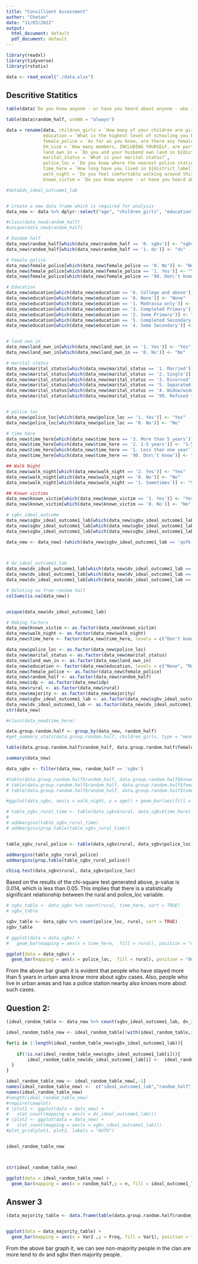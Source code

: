 ---
title: "Consillient Assessment"
author: "Chetan"
date: "11/03/2022"
output:
  html_document: default
  pdf_document: default
---



```{r libraries}
library(readxl)
library(tidyverse)
library(rstatix)
```


```{r data load}
data <- read_excel("./data.xlsx")
```

## Descritive Statitics

```{r pressure, echo=FALSE}

table(data$`Do you know anyone - or have you heard about anyone - who is a victim of rape or`, useNA = "always")

table(data$random_half, useNA = "always")

data = rename(data, children_girls = `How many of your children are girls?`,
              education = `What is the highest level of schooling you have completed?`,
              female_police = `As far as you know, are there any female police officers in the closest police s`,
              hh_size = `How many members, INCLUDING YOURSELF, are part of your household?`,
              land_own_in = `Do you and your husband own land in ${district_label} ?`,
              marital_status = `What is your marital status?`,
              police_loc = `Do you know where the nearest police station or police post is?`,
              time_here = `How long have you lived in ${district_label} ?`,
              walk_night = `Do you feel comfortable walking around this area alone at night?`,
              known_victim = `Do you know anyone - or have you heard about anyone - who is a victim of rape or`)

#data$dv_ideal_outcome1_lab


# Create a new data frame which is required for analysis
data_new <- data %>% dplyr::select("age", "children_girls", "education", "female_police", "hh_size", "idp", "land_own_in", "majority", "marital_status", "police_loc", "rural", "time_here", "walk_night", "known_victim", "sgbv_ideal_outcome1_lab", "dv_ideal_outcome1_lab","random_half")
```


```{r}
#class(data_new$random_half)
#unique(data_new$random_half)

# Random half
data_new$random_half[which(data_new$random_half == '0. sgbv')] <- "sgbv"
data_new$random_half[which(data_new$random_half == '1. dv')] <- "dv"

# Female police
data_new$female_police[which(data_new$female_police == '0. No')] <- "No"
data_new$female_police[which(data_new$female_police == '1. Yes')] <- "Yes"
data_new$female_police[which(data_new$female_police == '98. Don\'t know')] <- "Don\'t know"

# Education
data_new$education[which(data_new$education == '6. College and above')] <- "College and above"
data_new$education[which(data_new$education == '0. None')] <- "None"
data_new$education[which(data_new$education == '1. Madrassa only')] <- "Madrassa"
data_new$education[which(data_new$education == '3. Completed Primary')] <- "Completed Primary"
data_new$education[which(data_new$education == '2. Some Primary')] <- "Some Primary"
data_new$education[which(data_new$education == '5. Completed Secondary')] <- "Completed Secondary"
data_new$education[which(data_new$education == '4. Some Secondary')] <- "Some Secondary"


# land own in
data_new$land_own_in[which(data_new$land_own_in == '1. Yes')] <- "Yes"
data_new$land_own_in[which(data_new$land_own_in == '0. No')] <- "No"

# marital status
data_new$marital_status[which(data_new$marital_status == '1. Married')] <- "Married"
data_new$marital_status[which(data_new$marital_status == '2. Single')] <- "Single"
data_new$marital_status[which(data_new$marital_status == '3. Divorced')] <- "Divorced"
data_new$marital_status[which(data_new$marital_status == '5. Separated')] <- "Separated"
data_new$marital_status[which(data_new$marital_status == '4. Widow/widower')] <- "Widow/widower"
data_new$marital_status[which(data_new$marital_status == '99. Refused to answer')] <- "Refused to answer"


# police loc
data_new$police_loc[which(data_new$police_loc == '1. Yes')] <- "Yes"
data_new$police_loc[which(data_new$police_loc == '0. No')] <- "No"

# time here
data_new$time_here[which(data_new$time_here == '3. More than 5 years')] <- "More than 5 years"
data_new$time_here[which(data_new$time_here == '2. 1-5 years')] <- "1-5 years"
data_new$time_here[which(data_new$time_here == '1. Less than one year')] <- "Less than one year"
data_new$time_here[which(data_new$time_here == '98. Don\'t know')] <- "Don\'t know"

## Walk Night
data_new$walk_night[which(data_new$walk_night == '2. Yes')] <- "Yes"
data_new$walk_night[which(data_new$walk_night == '0. No')] <- "No"
data_new$walk_night[which(data_new$walk_night == '1. Sometimes')] <- "Sometimes"

## Known victims
data_new$known_victim[which(data_new$known_victim == '1. Yes')] <- "Yes"
data_new$known_victim[which(data_new$known_victim == '0. No')] <- "No"

# sgbv_ideal_outcome
data_new$sgbv_ideal_outcome1_lab[which(data_new$sgbv_ideal_outcome1_lab == 'Dambiilaha waa la ciqaabay')] <- "The offender is punished"
data_new$sgbv_ideal_outcome1_lab[which(data_new$sgbv_ideal_outcome1_lab == 'Qofka dhibanaha ahi magdhow ayaa la siiyey ama waa la caawiyey ama dhaawacii loo geystay ayaa dib loo hagaajiyay.')] <- "The individual victim is compensated or made whole or supported"
data_new$sgbv_ideal_outcome1_lab[which(data_new$sgbv_ideal_outcome1_lab == 'Qoyska/kooxda dhibbanaha waxaa la siiyay magdhow ama dhaawacii loo geystay ayaa dib loo hagaajiyay ama waa la taageeray.')] <- "The victim's family / group is compensated or made whole or supported"

data_new <- data_new[-(which(data_new$sgbv_ideal_outcome1_lab == 'qofk dhibanaag magdhow yalasiiy mise wal caawii mise dhaawici linjeysadi wal haagajiiy')),]
  


# dv_ideal_outcome1_lab
data_new$dv_ideal_outcome1_lab[which(data_new$dv_ideal_outcome1_lab == 'Qofka dhibanaha ahi magdhow ayaa la siiyey ama waa la caawiyey ama dhaawacii loo geystay ayaa dib loo hagaajiyay.')] <- "The individual victim is compensated or made whole or supported"
data_new$dv_ideal_outcome1_lab[which(data_new$dv_ideal_outcome1_lab == 'Dambiilaha waa la ciqaabay')] <- "The offender is punished"
data_new$dv_ideal_outcome1_lab[which(data_new$dv_ideal_outcome1_lab == 'Qoyska/kooxda dhibbanaha waxaa la siiyay magdhow ama dhaawacii loo geystay ayaa dib loo hagaajiyay ama waa la taageeray.')] <- "The victim's family / group is compensated or made whole or supported"

# Deleting na from random half
colSums(is.na(data_new))


unique(data_new$dv_ideal_outcome1_lab)

# Making factors
data_new$known_victim <- as.factor(data_new$known_victim)
data_new$walk_night <- as.factor(data_new$walk_night)
data_new$time_here <- factor(data_new$time_here, levels = c("Don't know","Less than one year","1-5 years","More than 5 years"), ordered = T)

data_new$police_loc <- as.factor(data_new$police_loc)
data_new$marital_status <- as.factor(data_new$marital_status)
data_new$land_own_in <- as.factor(data_new$land_own_in)
data_new$education <- factor(data_new$education, levels = c("None", "Madrassa", "Some Primary", "Completed Primary", "Some Secondary", "Completed Secondary", "College and above"), ordered = T)
data_new$female_police <- as.factor(data_new$female_police)
data_new$random_half <- as.factor(data_new$random_half)
data_new$idp <- as.factor(data_new$idp)
data_new$rural <- as.factor(data_new$rural)
data_new$majority <- as.factor(data_new$majority)
data_new$sgbv_ideal_outcome1_lab <- as.factor(data_new$sgbv_ideal_outcome1_lab)
data_new$dv_ideal_outcome1_lab <- as.factor(data_new$dv_ideal_outcome1_lab)
str(data_new)

#class(data_new$time_here)

data.group.random.half <- group_by(data_new, random_half)
#get_summary_stats(data.group.random.half, children_girls, type = "mean_sd")

table(data.group.random.half$random_half, data.group.random.half$female_police)

```


```{r}
summary(data_new)
```




```{r}
data_sgbv <- filter(data_new, random_half == 'sgbv')

#table(data.group.random.half$random_half, data.group.random.half$known_victim)
# table(data.group.random.half$random_half, data.group.random.half$female_police)
# table(data.group.random.half$random_half, data.group.random.half$time_here)

```
```{r}
#ggplot(data_sgbv, aes(x = walk_night, y = age)) + geom_bar(aes(fill = majority), stat = "identity", color = "white",position = position_dodge(0.9))+facet_grid(~marital_status) 

# table_sgbv_rural_time <- table(data_sgbv$rural, data_sgbv$time_here)
# 
# addmargins(table_sgbv_rural_time)
# addmargins(prop.table(table_sgbv_rural_time))


table_sgbv_rural_police <- table(data_sgbv$rural, data_sgbv$police_loc)

addmargins(table_sgbv_rural_police)
addmargins(prop.table(table_sgbv_rural_police))
```

```{r}
chisq.test(data_sgbv$rural, data_sgbv$police_loc)
```
Based on the results of the chi-square test generated above, p-value is 0.014, which is less than 0.05. This implies that there is a statistically significant relationship between the rural and police_loc variable.



```{r}
# sgbv_table <- data_sgbv %>% count(rural, time_here, sort = TRUE)
# sgbv_table

sgbv_table <- data_sgbv %>% count(police_loc, rural, sort = TRUE)
sgbv_table

# ggplot(data = data_sgbv) + 
#   geom_bar(mapping = aes(x = time_here,  fill = rural), position = "dodge")

ggplot(data = data_sgbv) + 
  geom_bar(mapping = aes(x = police_loc,  fill = rural), position = "dodge")
```

From the above bar graph it is evident that people who have stayed more than 5 years in urban area know more about sgbv cases. Also, people who live in urban areas and has a police station nearby also knows more about such cases.


## Question 2:

```{r}
(ideal_random_table <- data_new %>% count(sgbv_ideal_outcome1_lab, dv_ideal_outcome1_lab, random_half, sort = TRUE))

ideal_random_table_new <- ideal_random_table[!with(ideal_random_table,is.na(dv_ideal_outcome1_lab)& is.na(sgbv_ideal_outcome1_lab)),]

```


```{r}
for(i in 1:length(ideal_random_table_new$sgbv_ideal_outcome1_lab)){
  
    if(!is.na(ideal_random_table_new$sgbv_ideal_outcome1_lab[i])){
        ideal_random_table_new$dv_ideal_outcome1_lab[i] <-  ideal_random_table_new$sgbv_ideal_outcome1_lab[i]
  }
}

ideal_random_table_new <- ideal_random_table_new[,-1]
names(ideal_random_table_new) <-  c("ideal_outcome1_lab","random_half","n")
names(ideal_random_table_new)
#length(ideal_random_table_new)
#require(cowplot)
# (plot1 <- ggplot(data = data_new) + 
#   stat_count(mapping = aes(x = dv_ideal_outcome1_lab)))
# (plot2 <- ggplot(data = data_new) + 
#   stat_count(mapping = aes(x = sgbv_ideal_outcome1_lab)))
#plot_grid(plot1, plot2, labels = "AUTO")


ideal_random_table_new



str(ideal_random_table_new)


```

```{r}
ggplot(data = ideal_random_table_new) + 
  geom_bar(mapping = aes(x = random_half,y = n, fill = ideal_outcome1_lab), position = "dodge", stat = "identity")
```


## Answer 3



```{r}
(data_majority_table <- data.frame(table(data.group.random.half$random_half, data.group.random.half$majority)))


ggplot(data = data_majority_table) + 
  geom_bar(mapping = aes(x = Var2 ,y = Freq, fill = Var1), position = "dodge", stat = "identity")
```

From the above bar graph it, we can see non-majority people in the clan are more tend to dv and sgbv then majority people.
